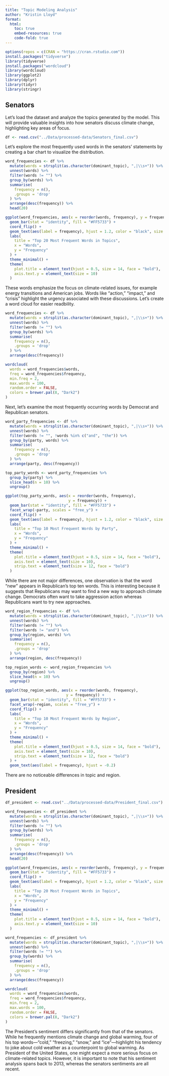 ```yaml
---
title: "Topic Modeling Analysis"
author: "Kristin Lloyd"
format: 
  html:
    toc: true
    embed-resources: true
    code-fold: true
---
```


```r

options(repos = c(CRAN = "https://cran.rstudio.com"))
install.packages("tidyverse")
library(tidyverse)
install.packages("wordcloud")
library(wordcloud)
library(ggplot2)
library(dplyr)
library(tidyr)
library(stringr)

```

## Senators 

Let’s load the dataset and analyze the topics generated by the model. This will provide valuable insights into how senators discuss climate change, highlighting key areas of focus.

```r

df <- read.csv("../Data/processed-data/Senators_final.csv")

```

Let’s explore the most frequently used words in the senators' statements by creating a bar chart to visualize the distribution.

```r

word_frequencies <- df %>%
  mutate(words = strsplit(as.character(dominant_topic), ",|\\s+")) %>%
  unnest(words) %>%
  filter(words != "") %>%  
  group_by(words) %>%
  summarise(
    frequency = n(),
    .groups = 'drop'
  ) %>%
  arrange(desc(frequency)) %>%
  head(20)  

ggplot(word_frequencies, aes(x = reorder(words, frequency), y = frequency)) +
  geom_bar(stat = "identity", fill = "#FF5733") +
  coord_flip() + 
  geom_text(aes(label = frequency), hjust = 1.2, color = "black", size = 3.5) + 
  labs(
    title = "Top 20 Most Frequent Words in Topics",
    x = "Words",
    y = "Frequency"
  ) +
  theme_minimal() +
  theme(
    plot.title = element_text(hjust = 0.5, size = 14, face = "bold"),
    axis.text.y = element_text(size = 10)
  )

```

 These words emphasize the focus on climate-related issues, for example energy transitions and American jobs. Words like "action," "impact," and "crisis" highlight the urgency associated with these discussions. Let's create a word cloud for easier readbility. 

```r

word_frequencies <- df %>%
  mutate(words = strsplit(as.character(dominant_topic), ",|\\s+")) %>%
  unnest(words) %>%
  filter(words != "") %>%
  group_by(words) %>%
  summarise(
    frequency = n(),
    .groups = 'drop'
  ) %>%
  arrange(desc(frequency)) 

wordcloud(
  words = word_frequencies$words, 
  freq = word_frequencies$frequency, 
  min.freq = 2,  
  max.words = 100,  
  random.order = FALSE,  
  colors = brewer.pal(8, "Dark2")  
)

```

Next, let’s examine the most frequently occurring words by Democrat and Republican senators.

```r

word_party_frequencies <- df %>%
  mutate(words = strsplit(as.character(dominant_topic), ",|\\s+")) %>%
  unnest(words) %>%
  filter(words != "", !words %in% c("and", "the")) %>%
  group_by(party, words) %>%
  summarise(
    frequency = n(),
    .groups = 'drop'
  ) %>%
  arrange(party, desc(frequency))

top_party_words <- word_party_frequencies %>%
  group_by(party) %>%
  slice_head(n = 10) %>%
  ungroup()

ggplot(top_party_words, aes(x = reorder(words, frequency), 
                            y = frequency)) +
  geom_bar(stat = "identity", fill = "#FF5733") +
  facet_wrap(~party, scales = "free_y") +
  coord_flip() +
  geom_text(aes(label = frequency), hjust = 1.2, color = "black", size = 3) + 
  labs(
    title = "Top 10 Most Frequent Words by Party",
    x = "Words",
    y = "Frequency"
  ) +
  theme_minimal() +
  theme(
    plot.title = element_text(hjust = 0.5, size = 14, face = "bold"),
    axis.text = element_text(size = 10),
    strip.text = element_text(size = 12, face = "bold")
  )

```

While there are not major differences, one observation is that the word "new" appears in Republican's top ten words. This is interesting because it suggests that Republicans may want to find a new way to approach climate change. Democrats often want to take aggression action whereas Republicans want to try new approaches.

```r

word_region_frequencies <- df %>%
  mutate(words = strsplit(as.character(dominant_topic), ",|\\s+")) %>%
  unnest(words) %>%
  filter(words != "") %>%  
  filter(words != "and") %>%  
  group_by(region, words) %>%
  summarise(
    frequency = n(),
    .groups = 'drop'
  ) %>%
  arrange(region, desc(frequency))

top_region_words <- word_region_frequencies %>%
  group_by(region) %>%
  slice_head(n = 10) %>%
  ungroup()

ggplot(top_region_words, aes(x = reorder(words, frequency), 
                           y = frequency)) +
  geom_bar(stat = "identity", fill = "#FF5733") +
  facet_wrap(~region, scales = "free_y") +
  coord_flip() +
  labs(
    title = "Top 10 Most Frequent Words by Region",
    x = "Words",
    y = "Frequency"
  ) +
  theme_minimal() +
  theme(
    plot.title = element_text(hjust = 0.5, size = 14, face = "bold"),
    axis.text = element_text(size = 10),
    strip.text = element_text(size = 12, face = "bold")
  ) +
  geom_text(aes(label = frequency), hjust = -0.2)

```

There are no noticeable differences in topic and region.

## President

```r

df_president <- read.csv("../Data/processed-data/President_final.csv")

```

```r

word_frequencies <- df_president %>%
  mutate(words = strsplit(as.character(dominant_topic), ",|\\s+")) %>%
  unnest(words) %>%
  filter(words != "") %>%  
  group_by(words) %>%
  summarise(
    frequency = n(),
    .groups = 'drop'
  ) %>%
  arrange(desc(frequency)) %>%
  head(20)  

ggplot(word_frequencies, aes(x = reorder(words, frequency), y = frequency)) +
  geom_bar(stat = "identity", fill = "#FF5733") +
  coord_flip() + 
  geom_text(aes(label = frequency), hjust = 1.2, color = "black", size = 3.5) +  # Labels inside the bars
  labs(
    title = "Top 20 Most Frequent Words in Topics",
    x = "Words",
    y = "Frequency"
  ) +
  theme_minimal() +
  theme(
    plot.title = element_text(hjust = 0.5, size = 14, face = "bold"),
    axis.text.y = element_text(size = 10)
  )

```

```r

word_frequencies <- df_president %>%
  mutate(words = strsplit(as.character(dominant_topic), ",|\\s+")) %>%
  unnest(words) %>%
  filter(words != "") %>%
  group_by(words) %>%
  summarise(
    frequency = n(),
    .groups = 'drop'
  ) %>%
  arrange(desc(frequency)) 

wordcloud(
  words = word_frequencies$words, 
  freq = word_frequencies$frequency, 
  min.freq = 2,  
  max.words = 100,  
  random.order = FALSE,  
  colors = brewer.pal(8, "Dark2")  
)

```

The President's sentiment differs significantly from that of the senators. While he frequently mentions climate change and global warming, four of his top words—"cold," "freezing," "snow," and "ice"—highlight his tendency to joke about cold weather as a counterpoint to global warming. As President of the United States, one might expect a more serious focus on climate-related topics. However, it is important to note that his sentiment analysis spans back to 2013, whereas the senators sentiments are all recent. 
